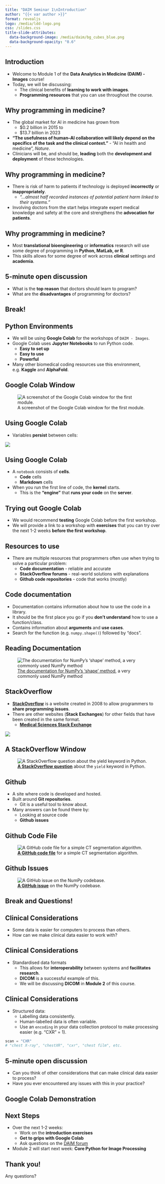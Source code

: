```yaml
---
title: "DAIM Seminar 1\nIntroduction"
author: "{{< var author >}}"
format: revealjs
logo: /media/ldd-logo.png
css: /slides.css
title-slide-attributes:
  data-background-image: /media/daim/bg_cubes_blue.png
  data-background-opacity: "0.6"
---
```


## Introduction {background-image="/media/daim/bg_cubes_blue_right.png" background-opacity="0.6"}

- Welcome to Module 1 of the **Data Analytics in Medicine (DAIM) - Images** course!
- Today, we will be discussing:
  - The clinical benefits of **learning to work with images**.
  - **Programming resources** that you can use throughout the course.

## Why programming in medicine? {background-image="/media/daim/bg_cubes_blue_right.png" background-opacity="0.6"}

<!--
References
https://www.pharmiweb.com/press-release/2024-04-24/ai-in-medicine-market-set-for-accelerated-growth-forecasting-usd-1568-billion-value-by-2033
https://www.ncbi.nlm.nih.gov/pmc/articles/PMC7577280/#bib0630
https://www.nature.com/articles/s41591-021-01614-0
-->

- The global market for AI in medicine has grown from
  - $0.2 billion in 2015 to
  - $13.7 billion in 2023
- **"The usefulness of human–AI collaboration will likely depend on the specifics of the task and the clinical context."** - "AI in health and medicine", _Nature_.
- Clinicians will be, and should be, **leading** both the **development and deployment** of these technologies.

## Why programming in medicine? {background-image="/media/daim/bg_cubes_blue_right.png" background-opacity="0.6"}

<!--
References
https://www.bbc.co.uk/news/articles/c4nn0vl2e78o#:~:text=almost%20half%20recorded%20instances%20of,IT%20issues%2C%20across%2031%20trusts
-->

- There is risk of harm to patients if technology is deployed **incorrectly** or **inappropriately**.
  - _"...almost half recorded instances of potential patient harm linked to their systems."_
- Involving doctors from the start helps integrate expert medical knowledge and safety at the core and strengthens the **advocation for patients**.

## Why programming in medicine? {background-image="/media/bundle-of-wires.jpg" background-opacity="0.4"}

- Most **translational bioengineering** or **informatics** research will use some degree of programming in **Python, MatLab, or R**.
- This skills allows for some degree of work across **clinical** settings and **academia**.

## 5-minute open discussion {background-image="/media/daim/question1.png" background-opacity="0.4"}

- What is the **top reason** that doctors should learn to program?
- What are the **disadvantages** of programming for doctors?

## Break! {background-image="/media/daim/coffee1.png" background-opacity="0.6" text-align=center}

## Python Environments {background-image="/media/daim/bg_cubes_blue_right.png" background-opacity="0.6"}

- We will be using **Google Colab** for the workshops of `DAIM - Images`.
- Google Colab uses **Jupyter Notebooks** to run Python code.
  - **Easy to set up**
  - **Easy to use**
  - **Powerful**
- Many other biomedical coding resources use this environment, e.g. **Kaggle** and **AlphaFold**.

## Google Colab Window

<!-- TODO: Use marked-up screenshot of first workshop -->

![A screenshot of the Google Colab window for the first module.](/media/daim/module_1/first_workbook.png)

## Using Google Colab

- Variables **persist** between cells:

![](/media/daim/colab_cells.png)

## Using Google Colab

- A `notebook` consists of **cells**.
    - **Code** cells
    - **Markdown** cells
- When you run the first line of code, the **kernel** starts.
    - This is the **"engine"** that **runs your code** on the **server**.

## Trying out Google Colab {background-image="/media/daim/bg_cubes_blue_right.png" background-opacity="0.6"}

- We would recommend **testing** Google Colab before the first workshop.
- We will provide a link to a workshop with **exercises** that you can try over the next 1-2 weeks **before the first workshop**. 

## Resources to use {background-image="/media/daim/bg_cubes_blue_right.png" background-opacity="0.6"}

- There are multiple resources that programmers often use when trying to solve a particular problem:
  - **Code documentation** - reliable and accurate
  - **StackOverflow forums** - real-world solutions with explanations
  - **Github code repositories** - code that works (mostly)

## Code documentation {background-image="/media/daim/bg_cubes_blue_right.png" background-opacity="0.6"}

- Documentation contains information about how to use the code in a library.
- It should be the first place you go if you **don't understand** how to use a function/class.
- Contains information about **arguments** and **use cases**.
- Search for the function (e.g. `numpy.shape()`) followed by "docs".

## Reading Documentation

<!-- TODO: is this formattted correctly? Are you wanting to have nested hyperlinks and images? -->

![[The documentation for NumPy's 'shape' method](https://numpy.org/doc/stable/reference/generated/numpy.shape.html), a very commonly used NumPy method](/media/daim/np_shape_docs.png)

<!--
Maybe mention the difference between function and method here.
-->

## StackOverflow

- **[StackOverflow](https://stackoverflow.com)** is a website created in 2008 to allow programmers to **share programming issues**.
- There are other websites (**Stack Exchanges**) for other fields that have been created in the same format.
  - **[Medical Sciences Stack Exchange](https://medicalsciences.stackexchange.com)**

![](/media/daim/Stack_Overflow_logo.png)

## A StackOverflow Window

![**[A StackOverflow question](https://stackoverflow.com/questions/231767/what-does-the-yield-keyword-do-in-python)** about the `yield` keyword in Python.](/media/daim/stackoverflow_yield.png)

## Github{background-image="/media/daim/bg_cubes_blue_right.png" background-opacity="0.6"}

- A site where code is developed and hosted.
- Built around **Git repositories**.
  - Git is a useful tool to know about.
- Many answers can be found there by:
  - Looking at source code
  - **Github issues**

## Github Code File

![**[A GitHub code file](https://github.com/freddie-renyard/CT-Segmentation-UNet/blob/main/data_preprocessor.py)** for a simple CT segmentation algorithm.](/media/daim/github_ctseg.png)

## Github Issues

![**[A GitHub issue](https://github.com/numpy/numpy/issues/27251)** on the NumPy codebase.](/media/daim/github_issue.png)

## Break and Questions! {background-image="/media/daim/coffee2.png" background-opacity="0.6" text-align=center}

## Clinical Considerations {background-image="/media/daim/bg_cubes_blue_right.png" background-opacity="0.6"}

- Some data is easier for computers to process than others.
- How can we make clinical data easier to work with?

## Clinical Considerations {background-image="/media/daim/bg_cubes_blue_right.png" background-opacity="0.6"}

- Standardised data formats
  - This allows for **interoperability** between systems and **facilitates research**.
  - **DICOM** is a successful example of this.
  - We will be discussing **DICOM** in **Module 2** of this course.

## Clinical Considerations {background-image="/media/daim/bg_cubes_blue_right.png" background-opacity="0.6"}

- Structured data:
  - Labelling data consistently.
  - Human-labelled data is often variable.
  - Use an `encoding` in your data collection protocol to make processing easier (e.g. "CXR" = 1).

```python
scan = "CXR"
# "chest X-ray", "chestXR", "cxr", "chest film", etc.
```

## 5-minute open discussion {background-image="/media/daim/question1.png" background-opacity="0.4"}

- Can you think of other considerations that can make clinical data easier to process?
- Have you ever encountered any issues with this in your practice?

## Google Colab Demonstration {background-image="/media/daim/question1.png" background-opacity="0.4"}

## Next Steps {background-image="/media/daim/bg_cubes_blue_right.png" background-opacity="0.6"}

- Over the next 1-2 weeks:
    - Work on the **introduction exercises**
    - **Get to grips with Google Colab**
    - Ask questions on the [DAIM forum](https://discourse.digitalhealth.net/t/data-in-analytics-course-forum/63765)
- Module 2 will start next week: **Core Python for Image Processing**

## Thank you! {background-image="/media/python-scales.jpg" background-opacity="0.4"}

Any questions?

<!-- TODO: I think it is really important to write down and also say what will be happening next. So far no one has built anything or done anything. Some people might be eager to get "their hands dirty" -->
